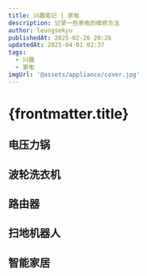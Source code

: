 ```yaml
---
title: 兴趣笔记 | 家电
description: 记录一些家电的维修方法
author: leungsekyu
publishedAt: 2025-02-26 20:26
updatedAt: 2025-04-01 02:37
tags:
  - 兴趣
  - 家电
imgUrl: '@assets/appliance/cover.jpg'
---
```



# {frontmatter.title}

## 电压力锅

<Link
  site="https://v.douyin.com/i5FbtNKK/"
  name="美的MY- YL50P602电压力锅工作一会儿报C4维修案例分享。"
  favicon="https://p-pc-weboff.byteimg.com/tos-cn-i-9r5gewecjs/favicon.png"
  first={true}
/>

## 波轮洗衣机

<Link
  site="https://www.bilibili.com/video/BV1sM411L7NM/"
  name="洗衣机皮带经常坏不耐用？可能是你安装错了，师傅教你更换技巧"
  first={true}
/>

## 路由器

<Link site="https://post.smzdm.com/p/az39prpo/" name="WiFi 5G全屋覆盖！AX86U+R7000 AiMesh组网实战" first={true} />

## 扫地机器人

<Link
  site="https://ec-panasonic.oss-cn-hangzhou.aliyuncs.com/min/s/instructions/说明书%20国内%20吸尘器%20MC-WRD75.pdf"
  name="松下 智能吸尘器 MC-WRD75 使用说明书"
  first={true}
/>

## 智能家居

<Link
  site="https://www.bilibili.com/video/BV17G411g7f9/?share_source=copy_web&vd_source=279f325186e163118a21a7c98df7f2a1"
  name="小米智能显示器挂灯1S重置的简单办法"
  first={true}
/>
